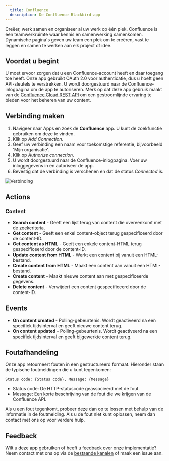 ```yaml
---
  title: Confluence
  description: De Confluence Blackbird-app
---
```


<LinkCard title="Bekijk op Github" target="_blank" href="https://github.com/bb-io/Confluence" icon="github" />

Creëer, werk samen en organiseer al uw werk op één plek. Confluence is een teamwerkruimte waar kennis en samenwerking samenkomen. Dynamische pagina's geven uw team een plek om te creëren, vast te leggen en samen te werken aan elk project of idee.

## Voordat u begint

U moet ervoor zorgen dat u een Confluence-account heeft en daar toegang toe heeft. Onze app gebruikt OAuth 2.0 voor authenticatie, dus u hoeft geen API-sleutels te verstrekken. U wordt doorgestuurd naar de Confluence-inlogpagina om de app te autoriseren. Merk op dat deze app gebruik maakt van de [Confluence Cloud REST API](https://developer.atlassian.com/cloud/confluence/rest/v1/intro/#about) om een gestroomlijnde ervaring te bieden voor het beheren van uw content.

## Verbinding maken

1. Navigeer naar Apps en zoek de **Confluence** app. U kunt de zoekfunctie gebruiken om deze te vinden.
2. Klik op _Add Connection_.
3. Geef uw verbinding een naam voor toekomstige referentie, bijvoorbeeld 'Mijn organisatie'.
4. Klik op _Authorize connection_.
5. U wordt doorgestuurd naar de Confluence-inlogpagina. Voer uw inloggegevens in en autoriseer de app.
6. Bevestig dat de verbinding is verschenen en dat de status _Connected_ is.

![Verbinding](https://raw.githubusercontent.com/bb-io/Confluence/main/image/README/connection.png)

## Actions

### Content

- **Search content** - Geeft een lijst terug van content die overeenkomt met de zoekcriteria.
- **Get content** - Geeft een enkel content-object terug gespecificeerd door de content-ID.
- **Get content as HTML** - Geeft een enkele content-HTML terug gespecificeerd door de content-ID.
- **Update content from HTML** - Werkt een content bij vanuit een HTML-bestand.
- **Create content from HTML** - Maakt een content aan vanuit een HTML-bestand.
- **Create content** - Maakt nieuwe content aan met gespecificeerde gegevens.
- **Delete content** - Verwijdert een content gespecificeerd door de content-ID.

## Events

- **On content created** - Polling-gebeurtenis. Wordt geactiveerd na een specifiek tijdsinterval en geeft nieuwe content terug.
- **On content updated** - Polling-gebeurtenis. Wordt geactiveerd na een specifiek tijdsinterval en geeft bijgewerkte content terug.

## Foutafhandeling

Onze app retourneert fouten in een gestructureerd formaat. Hieronder staan de typische foutmeldingen die u kunt tegenkomen:

`Status code: {Status code}, Message: {Message}`

- Status code: De HTTP-statuscode geassocieerd met de fout.
- Message: Een korte beschrijving van de fout die we krijgen van de Confluence API.

Als u een fout tegenkomt, probeer deze dan op te lossen met behulp van de informatie in de foutmelding. Als u de fout niet kunt oplossen, neem dan contact met ons op voor verdere hulp.

## Feedback

Wilt u deze app gebruiken of heeft u feedback over onze implementatie? Neem contact met ons op via de [bestaande kanalen](https://www.blackbird.io/) of maak een issue aan.